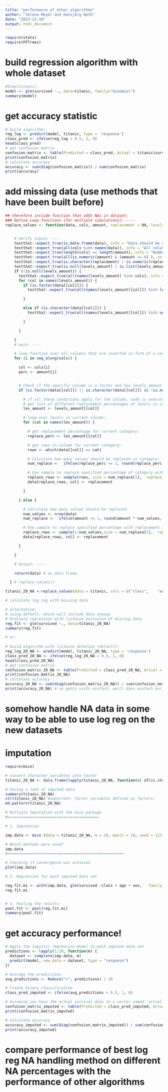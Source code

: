 ```yaml
---
title: "performance_of_other_algorithms"
author: "Jelena Meyer and Hansjörg Neth"
date: "2023-11-10"
output: html_document
---
```

```r
require(stats)
require(FFTrees)
```

# build regression algorithm with whole dataset

```r
#View(titanic)
model <- glm(survived ~., data=titanic, family="binomial")
summary(model)
```

# get accuracy statistic
```r
# build algorithm:
reg_log <- predict(model, titanic, type = 'response')
class_pred <- ifelse(reg_log > 0.5, 1, 0)
head(class_pred)
# get confusion matrix
confusion_matrix <- table(Predicted = class_pred, Actual = titanic$survived)
print(confusion_matrix)
# calculate accuracy
accuracy <- sum(diag(confusion_matrix)) / sum(confusion_matrix)
print(accuracy)
```
# add missing data (use methods that have been built before)

```r
## therefore include function that adds NAs in dataset:
### Define Loop functions (for multiple simulations): ----
replace_values <- function(data, cols, amount, replacement = NA, levels_amount = NULL) {


    # Verify inputs ----
    testthat::expect_true(is.data.frame(data), info = "Data should be a dataframe.") # check that data is a data frame.
    testthat::expect_true(all(cols %in% names(data)), info = "All column names should be present in the data.") # check that columns is/are all variables in the data frame.
    testthat::expect_true(length(cols) == length(amount), info = "Number of columns and percentages have to match.") # check if columns and percentages are of the same length.
    testthat::expect_true(all(is.numeric(amount) & (amount >= 0) ), info = "All amounts should be numeric values.") # check that percentages are all numbers between 0 and 1, or higher (than treat as number of to be replaced values.
    testthat::expect_true(is.character(replacement) | is.numeric(replacement) | is.logical(replacement) | is.na(replacement), info = "Replacement value should be of a valid data type (character, nummeric, logical or NA).") # check that replacement is a valid data type.
    testthat::expect_true(is.null(levels_amount) | is.list(levels_amount), info = "levels_amount should be a list") # check that levels_amount is a list if it's not NULL.
    if (!is.null(levels_amount)) {
      testthat::expect_true(all(names(levels_amount) %in% cols), info = "All names in levels_amount have to correspond to a column in the data.") # check if all elements in levels_amount correspond to a column in the data frame.
      for (col in names(levels_amount)) {
        if (is.factor(data[[col]])) {
          testthat::expect_true(all(names(levels_amount[[col]]) %in% levels(data[[col]])), info = "All levels in levels_amount have to be present in the corresponding column of the data.") # check if all sub-elements in each element are valid levels in the corresponding factor variable.

        }

        else if (is.character(data[[col]])) {
          testthat::expect_true(all(names(levels_amount[[col]]) %in% unique(data[[col]])), info = "All levels in levels_amount have to be present in the corresponding column of the data.")

        }

      }

    }
    # main: ----

    # loop function over all columns that are inserted in form of a vector and corresponding percentages:
    for (i in seq_along(cols)) {

      col <- cols[i]
      perc <- amount[i]


      # Check if the specific column is a factor and has levels_amount defined:
      if (is.factor(data[[col]]) || is.character(data[[col]]) && !is.null(levels_amount) && col %in% names(levels_amount)) {

        # if all these conditions apply for the column, code is executed:
        # get list of different replacement percentages of levels in column:
        lev_amount <- levels_amount[[col]]

        # loop over levels in current column:
        for (cat in names(lev_amount)) {

          # get replacement percentage for current category:
          replace_perc <- lev_amount[[cat]]

          # get rows in column for current category:
          rows <- which(data[[col]] == cat)

          # Calculate how many values should be replaced in category:
          num_replace <-  ifelse(replace_perc <= 1, round(replace_perc * length(rows), 0), replace_perc)

          # Use sample to replace specified percentage of category with replacement input:
          replace_rows <- sample(rows, size = num_replace[1],  replace = FALSE)
          data[replace_rows, col] <- replacement

        }

      } else {

        # Calculate how many values should be replaced:
        num_values <- nrow(data)
        num_replace <-  ifelse(amount <= 1, round(amount * num_values, 0), amount)

        # Use sample to replace specified percentage with replacement input:
        replace_rows <- sample(1:num_values,size = num_replace[1],  replace = FALSE)
        data[replace_rows, col] <- replacement

      }

    }

    # Output: ----

    return(data) # as data frame.

  } # replace_values().
```

```r
titanic_20_NA <-replace_values(data = titanic, cols = c("class",    "age" ,     "sex"), amount = c(0.20, 0.20, 0.20), replacement = NA, levels_amount = NULL)
```


```r
# calculate log_reg with missing data

# alternative: 
# using default, which will include data anyway
# Ordinary regression with listwise exclusion of missing data
reg.fit <- glm(survived ~., data=titanic_20_NA)
summary(reg.fit)
```


```r
# or:
  
# build algorithm with listwise deletion (default):
reg_log_20_NA <- predict(model, titanic_20_NA, type = 'response')
class_pred_20_NA <- ifelse(reg_log_20_NA > 0.5, 1, 0)
head(class_pred_20_NA)
# get confusion matrix
confusion_matrix_20_NA <- table(Predicted = class_pred_20_NA, Actual = titanic$survived)
print(confusion_matrix_20_NA)
# calculate accuracy
accuracy_20_NA <- sum(diag(confusion_matrix_20_NA)) / sum(confusion_matrix_20_NA)
print(accuracy_20_NA) # so gehts nicht einfach, weill dann einfach nur alle NAs rausgeschmissen und nicht mehr vorhergesagt werden und die accuracy als Konsequenz tatsächlich hochgeht!

```

# somehow handle NA data in some way to be able to use log reg on the new datasets

# imputation
```r
require(mice)

# convert character variables into factor
titanic_20_NA <- data.frame(lapply(titanic_20_NA, function(x) if(is.character(x)) as.factor(x) else x))

```

```r
# having a look at imputed data
summary(titanic_20_NA)
str(titanic_20_NA) #important: factor variables defined as factors!
md.pattern(titanic_20_NA)

```

```r

# Multiple Imputation with the mice package
#=========================================

# 1. Imputation

imp.data <- mice (data = titanic_20_NA, m = 20, maxit = 10, seed = 123, print=FALSE)

# Which methods were used?
imp.data
#====================================================

# Checking if convergence was achieved
plot(imp.data)

# 2. Regression for each imputed data set

reg.fit.mi <- with(imp.data, glm(survived ~class + age + sex,   family = "binomial"))
reg.fit.mi


# 3. Pooling the results
pool.fit <- pool(reg.fit.mi)
summary(pool.fit)


```


# get accuracy performance!

```r
# Apply the logistic regression model to each imputed data set
predictions <- lapply(1:20, function(m) {
  dataset <- complete(imp.data, m)
  predict(model, new_data = dataset, type = "response")
})

# Average the predictions
avg_predictions <- Reduce("+", predictions) / 20

# Create binary classification
class_pred_imputed <- ifelse(avg_predictions > 0.5, 1, 0)

# Assuming you have the actual survival data in a vector named 'actual_survived'
confusion_matrix_imputed <- table(Predicted = class_pred_imputed, Actual = titanic$survived)
print(confusion_matrix_imputed)

# Calculate accuracy
accuracy_imputed <- sum(diag(confusion_matrix_imputed)) / sum(confusion_matrix_imputed)
print(accuracy_imputed)

```








# compare performance of best log reg NA handling method on different NA percentages with the performance of other algorithms

